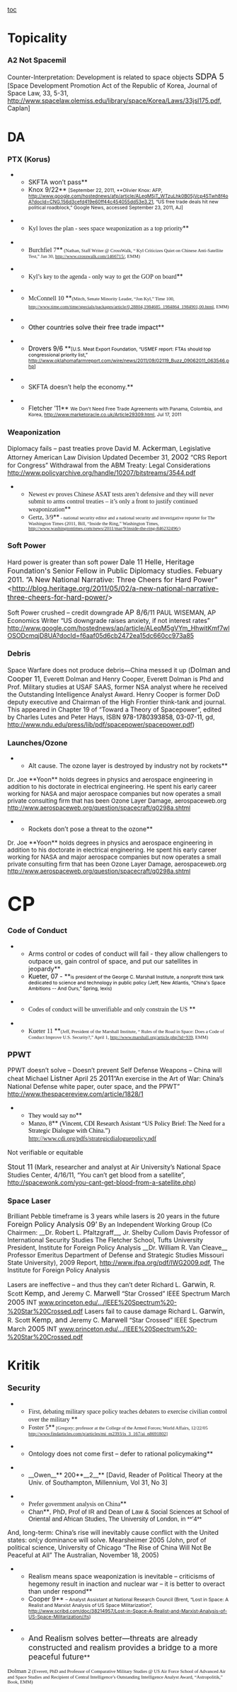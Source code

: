 [[toc]]


=Topicality= 
===A2 Not Spacemil=== 
Counter-Interpretation: Development is related to space objects
<span style="font-size: 14pt;">SDPA 5</span>
[Space Development Promotion Act of the Republic of Korea, Journal of Space Law, 33, 5-31, [[http://www.spacelaw.olemiss.edu/library/space/Korea/Laws/33jsl175.pdf]], Caplan]

=DA= 
===PTX (Korus)=== 
**SKFTA won’t pass**
**Knox 9/22** <span style="font-size: 8pt;">[September 22, 2011, **Olivier Knox: AFP, http://www.google.com/hostednews/afp/article/ALeqM5iT_WTzuLhk0B05jVcp45Twh8f4oA?docId=CNG.156d3cefd419e60ff44c454055dd53e3.21, “US free trade deals hit new political roadblock,” Google News, accessed September 23, 2011, AJ]</span>


**<span style="font-family: Garamond;">Kyl loves the plan - sees space weaponization as a top priority</span>**

**<span style="font-family: Garamond;">Burchfiel 7</span>**<span style="font-family: Garamond; font-size: 8pt;"> (Nathan, Staff Writer @ CrossWalk, “ Kyl Criticizes Quiet on Chinese Anti-Satellite Test,” Jan 30, </span><span style="font-family: Garamond; font-size: 8pt;">[[http://www.crosswalk.com/1466715/]]</span><span style="font-family: Garamond; font-size: 8pt;">, EMM) </span>


**<span style="font-family: Garamond;">Kyl’s key to the agenda - only way to get the GOP on board</span>**

**<span style="font-family: Garamond;">McConnell 10 </span>**<span style="font-family: Garamond; font-size: 8pt;">(Mitch, Senate Minority Leader, “Jon Kyl,” Time 100, </span><span style="font-family: Garamond; font-size: 8pt;">[[http://www.time.com/time/specials/packages/article/0,28804,1984685_1984864_1984901,00.html]]</span><span style="font-family: Garamond; font-size: 8pt;">, EMM)</span>


**<span style="color: black;">Other countries solve their free trade impact</span>**

**<span style="color: black;">Drovers 9/6 </span>**<span style="color: black; font-size: 8pt;">[U.S. Meat Export Foundation, “USMEF report: FTAs should top congressional priority list,” http://www.oklahomafarmreport.com/wire/news/2011/09/02119_Buzz_09062011_063546.php]</span>


**SKFTA doesn’t help the economy.**

**Fletcher ’11** <span style="font-size: 8pt;">We Don't Need Free Trade Agreements with Panama, Colombia, and Korea, http://www.marketoracle.co.uk/Article29309.html, Jul 17, 2011</span>

===Weaponization=== 
Diplomacy fails – past treaties prove
David M. <span style="font-size: 12pt;">Ackerman</span>, Legislative Attorney American Law Division Updated December 31, <span style="font-size: 12pt;">2002</span> “CRS Report for Congress” Withdrawal from the ABM Treaty: Legal Considerations [[http://www.policyarchive.org/handle/10207/bitstreams/3544.pdf]]
**<span style="font-family: Garamond;">Newest ev proves Chinese ASAT tests aren’t defensive and they will never submit to arms control treaties – it’s only a front to justify continued weaponization</span>**
**<span style="font-family: Garamond;">Gertz, 3/9</span>**<span style="font-family: Garamond; font-size: 8pt;"> - national security editor and a national security and investigative reporter for The Washington Times (2011, Bill, “Inside the Ring,” Washington Times, http://www.washingtontimes.com/news/2011/mar/9/inside-the-ring-846232496/)</span>
<span style="font-family: Garamond;">
</span>
===Soft Power=== 
Hard power is greater than soft power
<span style="font-size: 12pt;">Dale 11 Helle, </span><span class="st" style="font-size: 12pt;">Heritage Foundation's Senior Fellow in Public Diplomacy studies. Febuary 2011. ”A New National Narrative: Three Cheers for Hard Power” <http://blog.heritage.org/2011/05/02/a-new-national-narrative-three-cheers-for-hard-power/></span>

Soft Power crushed – credit downgrade
<span style="font-size: 12pt;">AP 8/6</span>/11 PAUL WISEMAN, AP Economics Writer “US downgrade raises anxiety, if not interest rates”
[[http://www.google.com/hostednews/ap/article/ALeqM5gVYm_HhwitKmf7wlOSODcmqjD8UA?docId=f6aaf05d6cb2472ea15dc660cc973a85]]

===Debris=== 
Space Warfare does not produce debris—China messed it up
(<span style="font-size: 12pt;">Dolman and Cooper 11</span>, Everett Dolman and Henry Cooper, Everett Dolman is Phd and Prof. Military studies at USAF SAAS, former NSA analyst where he received the Outstanding Intelligence Analyst Award. Henry Cooper is former DoD deputy executive and Chairman of the High Frontier think-tank and journal. This appeared in Chapter 19 of “Toward a Theory of Spacepower”, edited by Charles Lutes and Peter Hays, ISBN <span style="color: black;">978-1780393858, 03-07-11, </span>gd, http://www.ndu.edu/press/lib/pdf/spacepower/spacepower.pdf)

===Launches/Ozone=== 
**Alt cause. The ozone layer is destroyed by industry not by rockets** 
<span style="font-size: 10pt;">Dr. Joe </span>**Yoon**<span style="font-size: 10pt;"> holds degrees in physics and aerospace engineering in addition to his doctorate in electrical engineering. He spent his early career working for NASA and major aerospace companies but now operates a small private consulting firm that has been Ozone Layer Damage, aerospaceweb.org http://www.aerospaceweb.org/question/spacecraft/q0298a.shtml </span>


**Rockets don’t pose a threat to the ozone**
<span style="font-size: 10pt;">Dr. Joe </span>**Yoon**<span style="font-size: 10pt;"> holds degrees in physics and aerospace engineering in addition to his doctorate in electrical engineering. He spent his early career working for NASA and major aerospace companies but now operates a small private consulting firm that has been Ozone Layer Damage, aerospaceweb.org http://www.aerospaceweb.org/question/spacecraft/q0298a.shtml </span>

=<span style="font-size: 1.6em;">CP</span>= 
===Code of Conduct=== 
**Arms control or codes of conduct will fail - they allow challengers to outpace us, gain control of space, and put our satellites in jeopardy**
**<span style="color: black;">Kueter, 07 - </span>**<span style="color: black; font-size: 8pt;">is president of the George C. Marshall Institute, a nonprofit think tank dediicated to science and technology in public policy (Jeff, New Atlantis, “China's Space Ambitions -- And Ours,” Spring, lexis)</span>


**<span style="font-family: Garamond;">Codes of conduct will be unverifiable and only constrain the US </span>**

**<span style="font-family: Garamond;">Kueter 11 </span>**<span style="font-family: Garamond; font-size: 8pt;">(Jeff, President of the Marshall Institute, “ Rules of the Road in Space: Does a Code of Conduct Improve U.S. Security?,” April 1, </span><span style="font-family: Garamond; font-size: 8pt;">[[http://www.marshall.org/article.php?id=939]]</span><span style="font-family: Garamond; font-size: 8pt;">, EMM)</span>

===<span style="font-size: 1.1em;">PPWT</span>=== 
PPWT doesn’t solve – Doesn’t prevent Self Defense Weapons – China will cheat
Michael <span style="font-size: 12pt;">Listner</span> April 25 <span style="font-size: 12pt;">2011</span>”An exercise in the Art of War: China’s National Defense white paper, outer space, and the PPWT” [[http://www.thespacereview.com/article/1828/1]]

**<span style="color: black; font-family: Garamond;">They would say no</span>**
**<span style="color: black; font-family: Garamond;">Manzo, 8</span>** <span style="color: black; font-family: Garamond;">(Vincent, CDI Research Asistant “US Policy Brief: The Need for a Strategic Dialogue with China.”)</span> <span style="color: #ed1c24; font-family: Garamond;">http://www.cdi.org/pdfs/strategicdialoguepolicy.pdf</span>


Not verifiable or equitable

<span style="font-size: 12pt;">Stout 11</span> (Mark, researcher and analyst at Air University’s National Space Studies Center, 4/16/11, “You can’t get blood from a satellite”, http://spacewonk.com/you-cant-get-blood-from-a-satellite.php)

===Space Laser=== 
Brilliant Pebble timeframe is 3 years while lasers is 20 years in the future
<span style="font-size: 12pt;">Foreign Policy Analysis 09’</span> By an Independent Working Group (Co Chairmen: __Dr. Robert L. Pfaltzgraff__, Jr. Shelby Cullom Davis Professor of International Security Studies The Fletcher School, Tufts University President, Institute for Foreign Policy Analysis __Dr. William R. Van Cleave__ Professor Emeritus Department of Defense and Strategic Studies Missouri State University), 2009 Report, [[http://www.ifpa.org/pdf/IWG2009.pdf]], The Institute for Foreign Policy Analysis

Lasers are ineffective – and thus they can’t deter
Richard L. <span style="font-size: 12pt;">Garwin,</span> R. Scott <span style="font-size: 12pt;">Kemp, and </span>Jeremy C. <span style="font-size: 12pt;">Marwell</span> “Star Crossed” IEEE Spectrum March <span style="font-size: 12pt;">2005</span> INT
[[http://www.princeton.edu/.../IEEE%20Spectrum%20-%20Star%20Crossed.pdf|www.princeton.edu/.../IEEE%20Spectrum%20-%20Star%20Crossed.pdf]]
Lasers fail to cause damage
Richard L. <span style="font-size: 12pt;">Garwin,</span> R. Scott <span style="font-size: 12pt;">Kemp, and </span>Jeremy C. <span style="font-size: 12pt;">Marwell</span> “Star Crossed” IEEE Spectrum March <span style="font-size: 12pt;">2005</span> INT
[[http://www.princeton.edu/.../IEEE%20Spectrum%20-%20Star%20Crossed.pdf|www.princeton.edu/.../IEEE%20Spectrum%20-%20Star%20Crossed.pdf]]

=Kritik= 
===<span style="font-size: 1.1em;">Security</span>=== 
**<span style="font-family: Garamond;">First, debating military space policy teaches debaters to exercise civilian control over the military </span>**
**<span style="font-family: Garamond;">Foster 5</span>**<span style="font-family: Garamond; font-size: 8pt;"> [Gregory; professor at the College of the Armed Forces; World Affairs, 12/22/05 http://www.findarticles.com/p/articles/mi_m2393/is_3_167/ai_n8691802]</span>


**Ontology does not come first – defer to rational policymaking**

**__Owen__** 200**__2__** [David, Reader of Political Theory at the Univ. of Southampton, Millennium, Vol 31, No 3]

**<span style="font-family: Times;">Prefer government analysis on China</span>**
**<span style="font-family: Helvetica;">Chan</span>**<span style="font-family: Helvetica;">, PhD, Prof of IR and Dean of Law & Social Sciences at School of Oriental and African Studies, The University of London, in **ʻ4**</span>
And, long-term: China’s rise will inevitably cause conflict with the United states: onl;y dominance will solve.
Mearsheimer 2005 (John, prof of political science, University of Chicago “The Rise of China Will Not Be Peaceful at All” The Australian, November 18, 2005)

**Realism means space weaponization is inevitable – criticisms of hegemony result in inaction and nuclear war – it is better to overact than under respond**
**Cooper 9** <span style="font-size: 8pt;">– Analyst Assistant at National Research Council (Brent, “Lost in Space: A Realist and Marxist Analysis of US Space Militarization”, http://www.scribd.com/doc/38214957/Lost-in-Space-A-Realist-and-Marxist-Analysis-of-US-Space-Militarization//ts)</span>


**<span style="font-size: 13pt;">And Realism solves better—threats are already constructed and realism provides a bridge to a more peaceful future</span>**

<span style="font-family: Garamond; font-size: 10pt;">Dolman 2</span><span style="font-family: Garamond; font-size: 8pt;"> (Everett, PhD and Professor of Comparative Military Studies @ US Air Force School of Advanced Air and Space Studies and Recipient of Central Intelligence’s Outstanding Intelligence Analyst Award, “Astropolitik,” Book, EMM)</span>